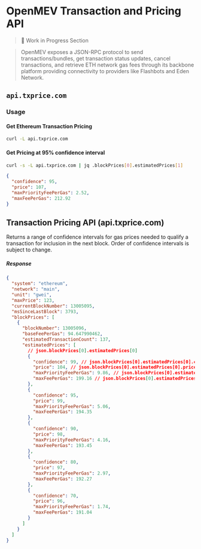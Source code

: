# OpenMEV Transaction and Pricing API

> 🚧 Work in Progress Section

> OpenMEV exposes a JSON-RPC protocol to send transactions/bundles, get
> transaction status updates, cancel transactions, and retrieve ETH network gas
> fees through its backbone platform providing connectivity to providers like
> Flashbots and Eden Network.

## `api.txprice.com`

### Usage

#### Get Ethereum Transaction Pricing

```bash
curl -L api.txprice.com
```

#### Get Pricing at 95% confidence interval

```bash
curl -s -L api.txprice.com | jq .blockPrices[0].estimatedPrices[1]
```

```json
{
  "confidence": 95,
  "price": 107,
  "maxPriorityFeePerGas": 2.52,
  "maxFeePerGas": 212.92
}
```

## Transaction Pricing API (api.txprice.com)

Returns a range of confidence intervals for gas prices needed to qualify a
transaction for inclusion in the next block. Order of confidence intervals is
subject to change.

##### Response

```json
{
  "system": "ethereum",
  "network": "main",
  "unit": "gwei",
  "maxPrice": 123,
  "currentBlockNumber": 13005095,
  "msSinceLastBlock": 3793,
  "blockPrices": [
    {
      "blockNumber": 13005096,
      "baseFeePerGas": 94.647990462,
      "estimatedTransactionCount": 137,
      "estimatedPrices": [
        // json.blockPrices[0].estimatedPrices[0]
        {
          "confidence": 99, // json.blockPrices[0].estimatedPrices[0].confidence
          "price": 104, // json.blockPrices[0].estimatedPrices[0].price
          "maxPriorityFeePerGas": 9.86, // json.blockPrices[0].estimatedPrices[0].maxFeePerGas
          "maxFeePerGas": 199.16 // json.blockPrices[0].estimatedPrices[0].maxFeePerGas
        },
        {
          "confidence": 95,
          "price": 99,
          "maxPriorityFeePerGas": 5.06,
          "maxFeePerGas": 194.35
        },
        {
          "confidence": 90,
          "price": 98,
          "maxPriorityFeePerGas": 4.16,
          "maxFeePerGas": 193.45
        },
        {
          "confidence": 80,
          "price": 97,
          "maxPriorityFeePerGas": 2.97,
          "maxFeePerGas": 192.27
        },
        {
          "confidence": 70,
          "price": 96,
          "maxPriorityFeePerGas": 1.74,
          "maxFeePerGas": 191.04
        }
      ]
    }
  ]
}
```

